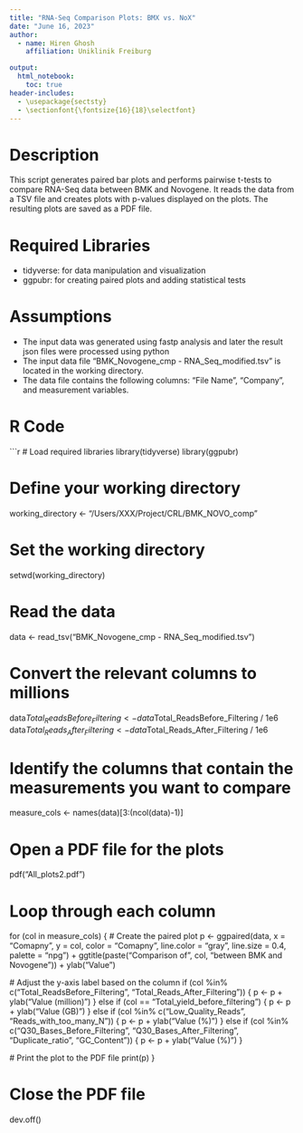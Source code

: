 ```yaml
---
title: "RNA-Seq Comparison Plots: BMX vs. NoX"
date: "June 16, 2023"
author:
  - name: Hiren Ghosh
    affiliation: Uniklinik Freiburg

output:
  html_notebook:
    toc: true
header-includes:
  - \usepackage{sectsty}
  - \sectionfont{\fontsize{16}{18}\selectfont}
---
```


# Description 

This script generates paired bar plots and performs pairwise t-tests to compare RNA-Seq data between BMK and Novogene. It reads the data from a TSV file and creates plots with p-values displayed on the plots. The resulting plots are saved as a PDF file.

# Required Libraries

- tidyverse: for data manipulation and visualization
- ggpubr: for creating paired plots and adding statistical tests

# Assumptions

- The input data was generated using fastp analysis and later the result json files were processed using python
- The input data file "BMK_Novogene_cmp - RNA_Seq_modified.tsv" is located in the working directory.
- The data file contains the following columns: "File Name", "Company", and measurement variables.

# R Code

```r
# Load required libraries
library(tidyverse)
library(ggpubr)

# Define your working directory
working_directory <- "/Users/XXX/Project/CRL/BMK_NOVO_comp"

# Set the working directory
setwd(working_directory)

# Read the data
data <- read_tsv("BMK_Novogene_cmp - RNA_Seq_modified.tsv")

# Convert the relevant columns to millions
data$Total_ReadsBefore_Filtering <- data$Total_ReadsBefore_Filtering / 1e6
data$Total_Reads_After_Filtering <- data$Total_Reads_After_Filtering / 1e6

# Identify the columns that contain the measurements you want to compare
measure_cols <- names(data)[3:(ncol(data)-1)]

# Open a PDF file for the plots
pdf("All_plots2.pdf")

# Loop through each column
for (col in measure_cols) {
  # Create the paired plot
  p <- ggpaired(data, x = "Comapny",
                y = col,
                color = "Comapny", line.color = "gray", line.size = 0.4,
                palette = "npg") +
    ggtitle(paste("Comparison of", col, "between BMK and Novogene")) +
    ylab("Value")
  
  # Adjust the y-axis label based on the column
  if (col %in% c("Total_ReadsBefore_Filtering", "Total_Reads_After_Filtering")) {
    p <- p + ylab("Value (million)")
  } else if (col == "Total_yield_before_filtering") {
    p <- p + ylab("Value (GB)")
  } else if (col %in% c("Low_Quality_Reads", "Reads_with_too_many_N")) {
    p <- p + ylab("Value (%)")
  } else if (col %in% c("Q30_Bases_Before_Filtering", "Q30_Bases_After_Filtering", "Duplicate_ratio", "GC_Content")) {
    p <- p + ylab("Value (%)")
  }
  
  # Print the plot to the PDF file
  print(p)
}

# Close the PDF file
dev.off()
